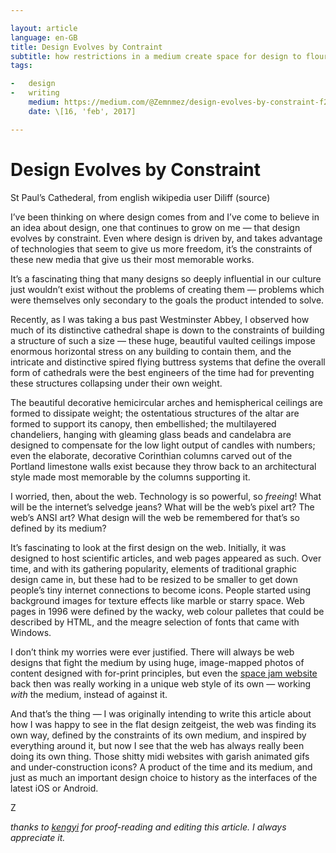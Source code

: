 ```yaml
---

layout: article
language: en-GB
title: Design Evolves by Contraint
subtitle: how restrictions in a medium create space for design to flourish
tags:

-   design
-   writing
    medium: https://medium.com/@Zemnmez/design-evolves-by-constraint-f2d87697d25e
    date: \[16, 'feb', 2017]

---
```


# Design Evolves by Constraint

St Paul’s Cathederal, from english wikipedia user Diliff (source)

I’ve been thinking on where design comes from and I’ve come to believe in an idea about design, one that continues to grow on me — that design evolves by constraint. Even where design is driven by, and takes advantage of technologies that seem to give us more freedom, it’s the constraints of these new media that give us their most memorable works.

It’s a fascinating thing that many designs so deeply influential in our culture just wouldn’t exist without the problems of creating them — problems which were themselves only secondary to the goals the product intended to solve.

Recently, as I was taking a bus past Westminster Abbey, I observed how much of its distinctive cathedral shape is down to the constraints of building a structure of such a size — these huge, beautiful vaulted ceilings impose enormous horizontal stress on any building to contain them, and the intricate and distinctive spired flying buttress systems that define the overall form of cathedrals were the best engineers of the time had for preventing these structures collapsing under their own weight.

The beautiful decorative hemicircular arches and hemispherical ceilings are formed to dissipate weight; the ostentatious structures of the altar are formed to support its canopy, then embellished; the multilayered chandeliers, hanging with gleaming glass beads and candelabra are designed to compensate for the low light output of candles with numbers; even the elaborate, decorative Corinthian columns carved out of the Portland limestone walls exist because they throw back to an architectural style made most memorable by the columns supporting it.

I worried, then, about the web. Technology is so powerful, so _freeing_! What will be the internet’s selvedge jeans? What will be the web’s pixel art? The web’s ANSI art? What design will the web be remembered for that’s so defined by its medium?

It’s fascinating to look at the first design on the web. Initially, it was designed to host scientific articles, and web pages appeared as such. Over time, and with its gathering popularity, elements of traditional graphic design came in, but these had to be resized to be smaller to get down people’s tiny internet connections to become icons. People started using background images for texture effects like marble or starry space. Web pages in 1996 were defined by the wacky, web colour palletes that could be described by HTML, and the meagre selection of fonts that came with Windows.

I don’t think my worries were ever justified. There will always be web designs that fight the medium by using huge, image-mapped photos of content designed with for-print principles, but even the [space jam website](http://www.warnerbros.com/archive/spacejam/movie/jam.htm) back then was really working in a unique web style of its own — working _with_ the medium, instead of against it.

And that’s the thing — I was originally intending to write this article about how I was happy to see in the flat design zeitgeist, the web was finding its own way, defined by the constraints of its own medium, and inspired by everything around it, but now I see that the web has always really been doing its own thing. Those shitty midi websites with garish animated gifs and under-construction icons? A product of the time and its medium, and just as much an important design choice to history as the interfaces of the latest iOS or Android.

Z

_thanks to [kengyi](http://twitter.com/kengyi) for proof-reading and editing this article. I always appreciate it._
